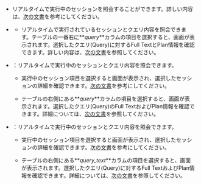 <InDoc product="redis,mongodb">

- <Cmdname sid="active_sessions" className="uitext" />

  リアルタイムで実行中のセッションを照会することができます。詳しい内容は、[次の文書](#using-activesessions)を参考にしてください。

</InDoc>

<InDoc product="mysql,altibase,cubrid">

- <Cmdname sid="active_sessions" className="uitext" />

  - リアルタイムで実行されているセッションとクエリ内容を照会できます。テーブルの一番右に**_query_**カラムの項目を選択すると、<Cmdname sid="TTL06224" className="uitext" />画面が表示されます。選択したクエリ(Query)に対するFull TextとPlan情報を確認できます。詳しい内容は、[次の文書](#query-details)を参照してください。

</InDoc>

<InDoc product="postgresql,mssql">

- <Cmdname sid="active_sessions" className="uitext" />：リアルタイムで実行中のセッションとクエリ内容を照会できます。

  - 実行中のセッション項目を選択すると<Cmdname sid="session_detail" className="uitext" />画面が表示され、選択したセッションの詳細を確認できます。[次の文書](#session-details)を参考にしてください。

  - テーブルの右側にある**_query_**カラムの項目を選択すると、<Cmdname sid="TTL06224" className="uitext" />画面が表示されます。選択したクエリ(Query)のFull TextおよびPlan情報を確認できます。詳細については、[次の文書](#query-details)を参照してください。

</InDoc>

<InDoc product="oracle-pro,oracle">

- <Cmdname sid="active_sessions" className="uitext" />：リアルタイムで実行中のセッションとクエリ内容を照会できます。

  - 実行中のセッション項目を選択すると<Cmdname sid="session_detail" className="uitext" />画面が表示され、選択したセッションの詳細を確認できます。[次の文書](#session-details)を参考にしてください。

  - テーブルの右側にある**_query_text_**カラムの項目を選択すると、<Cmdname sid="TTL06224" className="uitext" />画面が表示されます。選択したクエリ(Query)に対するFull TextおよびPlan情報を確認できます。詳細については、[次の文書](#query-details)を参照してください。

</InDoc>

